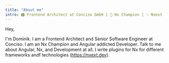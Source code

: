 ```yaml
---
title: "About me"
intro: 🅰️ Frontend Architect at Conciso GmbH | 🌊 Nx Champion | 💡 Nxext plugin author
---
```


Hey,

I'm Dominik. I am a Frontend Architect and Senior Software Engineer at Conciso. I am an Nx Champion and Angular addicted Developer.
Talk to me about Angular, Nx, and Development at all. I write plugins for Nx for different frameworks andf technologies (https://nxext.dev).
